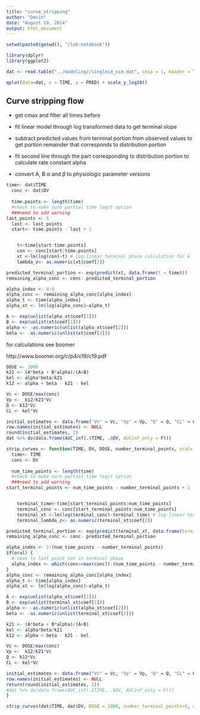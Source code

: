 ```yaml
---
title: "curve_stripping"
author: "Devin"
date: "August 19, 2014"
output: html_document
---
```



```r
setwd(paste0(getwd(), "/lab-notebook"))
```


```r
library(dplyr)
library(ggplot2)
```

```r
dat <- read.table("../modeling//singleid_sim.dat", skip = 1, header = T)

```

```r
qplot(data=dat, x = TIME, y = PRED) + scale_y_log10()
```


## Curve stripping flow

* get cmax and filter all times before
* fit linear model through log transformed data to get terminal slope
* subtract predicted values from terminal portion from observed values to get portion remainder that corresponds to distribution portion
* fit second line through the part corresponding to distribution portion to calculate rate constant alpha

* convert A, B $\alpha$ and $\beta$ to physiologic parameter versions


```r
time<- dat$TIME
  conc <- dat$DV
  
  time.points <- length(time)
  #check to make sure partial time legit option
  ###need to add warning
last_points <- 5
  last <- last_points
  start<- time.points - last + 1


    t<-time[start:time.points]
    con <- conc[start:time.points]
    xt <-lm(log(con)~t) # log-linear terminal phase calculation for k
    lambda_z<- as.numeric(xt$coef[2])

predicted_terminal_portion <- exp(predict(xt, data.frame(t = time)))
remaining_alpha_conc <- conc- predicted_terminal_portion

alpha_index <- 4:9
alpha_conc <- remaining_alpha_conc[alpha_index]
alpha_t <- time[alpha_index]
alpha_xt <- lm(log(alpha_conc)~alpha_t)

A <- exp(unlist(alpha_xt$coef[1]))
B <- exp(unlist(xt$coef[1]))
alpha <- -as.numeric(unlist(alpha_xt$coef[2]))
beta <- -as.numeric(unlist(xt$coef[2]))
```

for calculations see boomer

http://www.boomer.org/c/p4/c19/c19.pdf

```r
DOSE <- 1000
k21 <- (A*beta + B*alpha)/(A+B)
kel <- alpha*beta/k21
k12 <- alpha + beta - k21 - kel

Vc <- DOSE/max(conc)
Vp <-  k12/k21*Vc
Q <- k12*Vc
CL <- kel*Vc

initial_estimates <- data.frame("Vc" = Vc, "Vp" = Vp, "Q" = Q, "CL" = CL)
row.names(initial_estimates) <- NULL
round(initial_estimates, 2)
dat %>% do(data.frame(AUC_inf(.$TIME, .$DV, AUCinf_only = F)))
```

```r
strip_curves <- function(TIME, DV, DOSE, number_terminal_points, oral= FALSE) {
  time<- TIME
  conc <- DV
  
  num_time_points <- length(time)
  #check to make sure partial time legit option
  ###need to add warning
start_terminal_points <- num_time_points - number_terminal_points + 1


    terminal_time<-time[start_terminal_points:num_time_points]
    terminal_conc <- conc[start_terminal_points:num_time_points]
    terminal_xt <-lm(log(terminal_conc)~terminal_time) # log-linear terminal phase calculation for k
    terminal_lambda_z<- as.numeric(terminal_xt$coef[2])

predicted_terminal_portion <- exp(predict(terminal_xt, data.frame(terminal_time = time)))
remaining_alpha_conc <- conc- predicted_terminal_portion

alpha_index <- 1:(num_time_points - number_terminal_points)
if(oral) {
  # cmax to last point not in terminal phase 
  alpha_index <- which(conc==max(conc)):(num_time_points - number_terminal_points)
}
alpha_conc <- remaining_alpha_conc[alpha_index]
alpha_t <- time[alpha_index]
alpha_xt <- lm(log(alpha_conc)~alpha_t)

A <- exp(unlist(alpha_xt$coef[1]))
B <- exp(unlist(terminal_xt$coef[1]))
alpha <- -as.numeric(unlist(alpha_xt$coef[2]))
beta <- -as.numeric(unlist(terminal_xt$coef[2]))

k21 <- (A*beta + B*alpha)/(A+B)
kel <- alpha*beta/k21
k12 <- alpha + beta - k21 - kel

Vc <- DOSE/max(conc)
Vp <-  k12/k21*Vc
Q <- k12*Vc
CL <- kel*Vc

initial_estimates <- data.frame("Vc" = Vc, "Vp" = Vp, "Q" = Q, "CL" = CL)
row.names(initial_estimates) <- NULL
return(round(initial_estimates, 2))
#dat %>% do(data.frame(AUC_inf(.$TIME, .$DV, AUCinf_only = F)))
}

strip_curves(dat$TIME, dat$DV, DOSE = 1000, number_terminal_points=5, oral=T)
```





